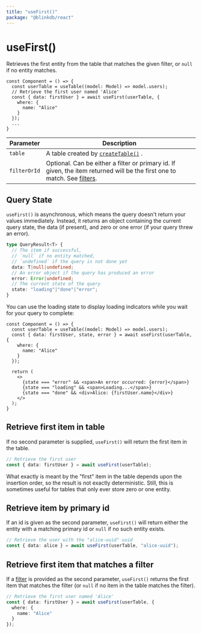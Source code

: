 ```yaml
---
title: "useFirst()"
package: "@blinkdb/react"
---
```


# useFirst()

Retrieves the first entity from the table that matches the given filter, or `null` if no entity matches.

```tsx
const Component = () => {
  const userTable = useTable((model: Model) => model.users);
  // Retrieve the first user named 'Alice'
  const { data: firstUser } = await useFirst(userTable, {
    where: {
      name: "Alice"
    }
  });
  ...
}
```

| Parameter    | Description                                                                                                                               |
|--------------|-------------------------------------------------------------------------------------------------------------------------------------------|
| `table`      | A table created by [`createTable()`](createtable) .                                                                                       |
| `filterOrId` | Optional. Can be either a filter or primary id. If given, the item returned will be the first one to match. See [filters](/docs/filters). |

## Query State

`useFirst()` is asynchronous, which means the query doesn't return your values immediately.
Instead, it returns an object containing the current query state, the data (if present), and zero or one error (if your query threw an error).

```ts
type QueryResult<T> {
  // The item if successful,
  // `null` if no entity matched,
  // `undefined` if the query is not done yet
  data: T|null|undefined;
  // An error object if the query has produced an error
  error: Error|undefined;
  // The current state of the query
  state: "loading"|"done"|"error";
}
```

You can use the loading state to display loading indicators while you wait for your query to complete:

```tsx
const Component = () => {
  const userTable = useTable((model: Model) => model.users);
  const { data: firstUser, state, error } = await useFirst(userTable, {
    where: {
      name: "Alice"
    }
  });

  return (
    <>
      {state === "error" && <span>An error occurred: {error}</span>}
      {state === "loading" && <span>Loading...</span>}
      {state === "done" && <div>Alice: {firstUser.name}</div>}
    </>
  );
}
```

## Retrieve first item in table

If no second parameter is supplied, `useFirst()` will return the first item in the table.

```ts
// Retrieve the first user
const { data: firstUser } = await useFirst(userTable);
```

What exactly is meant by the "first" item in the table depends upon the insertion order, so the result is not exactly
deterministic. Still, this is sometimes useful for tables that only ever store zero or one entity.

## Retrieve item by primary id

If an id is given as the second parameter, `useFirst()` will return either the entity with a matching primary id or `null`
if no such entity exists.

```ts
// Retrieve the user with the "alice-uuid" uuid
const { data: alice } = await useFirst(userTable, "alice-uuid");
```

## Retrieve first item that matches a filter

If a [filter](/docs/filters) is provided as the second parameter, `useFirst()` returns the first item that matches the filter (or `null` if
no item in the table matches the filter).

```ts
// Retrieve the first user named 'Alice'
const { data: firstUser } = await useFirst(userTable, {
  where: {
    name: "Alice"
  }
});
```